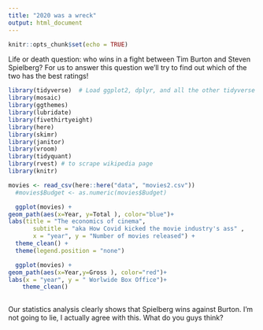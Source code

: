 ```yaml
---
title: "2020 was a wreck"
output: html_document
---
```


```r
knitr::opts_chunk$set(echo = TRUE)
```

Life or death question: who wins in a fight between Tim Burton and Steven Spielberg?
For us to answer this question we'll try to find out which of the two has the best ratings!


```r
library(tidyverse)  # Load ggplot2, dplyr, and all the other tidyverse packages
library(mosaic)
library(ggthemes)
library(lubridate)
library(fivethirtyeight)
library(here)
library(skimr)
library(janitor)
library(vroom)
library(tidyquant)
library(rvest) # to scrape wikipedia page
library(knitr)
```
 
 

```r

movies <- read_csv(here::here("data", "movies2.csv"))
  #movies$Budget <- as.numeric(movies$Budget)
```

```r

 
  ggplot(movies) +
geom_path(aes(x=Year, y=Total ), color="blue")+
labs(title = "The economics of cinema",
       subtitle = "aka How Covid kicked the movie industry's ass" ,
       x = "year", y = "Number of movies released") +
  theme_clean() +
  theme(legend.position = "none")

  ggplot(movies) +
geom_path(aes(x=Year,y=Gross ), color="red")+
labs(x = "year", y = " Worlwide Box Office")+
    theme_clean() 
  
```
Our statistics analysis clearly shows that Spielberg wins against Burton.
I'm not going to lie, I actually agree with this. What do you guys think? 